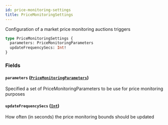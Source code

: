 ```yaml
---
id: price-monitoring-settings
title: PriceMonitoringSettings
---
```



Configuration of a market price monitoring auctions triggers

```graphql
type PriceMonitoringSettings {
  parameters: PriceMonitoringParameters
  updateFrequencySecs: Int!
}
```


### Fields

#### `parameters` ([`PriceMonitoringParameters`](/docs/mainnet/graphql/objects/price-monitoring-parameters))

Specified a set of PriceMonitoringParameters to be use for price monitoring purposes


#### `updateFrequencySecs` ([`Int`](/docs/mainnet/graphql/scalars/int))

How often (in seconds) the price monitoring bounds should be updated




